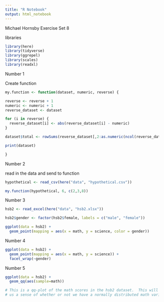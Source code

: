 ---
title: "R Notebook"
output: html_notebook
---

Michael Hornsby Exercise Set 8

libraries

```{r include=FALSE}
library(here)
library(tidyverse)
library(ggrepel)
library(scales)
library(readxl)
```


Number 1

Create function

```{r}
my.function <- function(dataset, numeric, reverse) {

reverse <- reverse + 1
numeric <- numeric + 1
reverse_dataset <- dataset

for (i in reverse) {
  reverse_dataset[i] <- abs(reverse_dataset[i] - numeric)
}

dataset$total <- rowSums(reverse_dataset[,2:as.numeric(ncol(reverse_dataset))])

print(dataset)

}
```



Number 2

read in the data and send to function

```{r}
hypothetical <- read_csv(here("data", "hypothetical.csv"))

my.function(hypothetical, 6, c(2,3,8))
```



Number 3

```{r}
hsb2 <- read_excel(here("data", "hsb2.xlsx"))

hsb2$gender <- factor(hsb2$female, labels = c("male", "female"))

ggplot(data = hsb2) + 
  geom_point(mapping = aes(x = math, y = science, color = gender))
```



Number 4

```{r}
ggplot(data = hsb2) + 
  geom_point(mapping = aes(x = math, y = science)) +
  facet_wrap(~gender)
```


Number 5
```{r}
ggplot(data = hsb2) + 
  geom_qq(aes(sample=math))

# This is a qq-plot of the math scores in the hsb2 dataset.  This will give
# us a sense of whether or not we have a normally distributed math variable.
```

